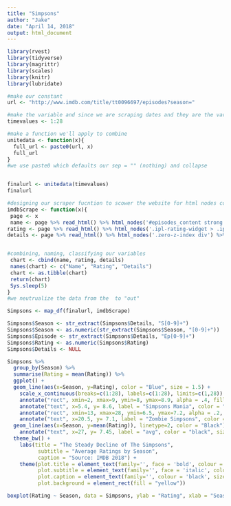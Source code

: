 ```yaml
---
title: "Simpsons"
author: "Jake"
date: "April 14, 2018"
output: html_document
---
```


```r
library(rvest)
library(tidyverse)
library(magrittr)
library(scales)
library(knitr)
library(lubridate)
```

```r
#make our constant
url <- "http://www.imdb.com/title/tt0096697/episodes?season="

#make the variable and since we are scraping dates and they are the variable factor in the url we are scraping
timevalues <- 1:28
```



```r

#make a function we'll apply to combine
unitedata <- function(x){
  full_url <- paste0(url, x)
  full_url
}
#we use paste0 which defaults our sep = "" (nothing) and collapse


finalurl <- unitedata(timevalues)
finalurl


```


```r
#designing our scraper fucntion to scower the website for html nodes containing datas we want with Selector Gadget
imdbScrape <- function(x){
 page <- x
 name <- page %>% read_html() %>% html_nodes('#episodes_content strong a') %>% html_text() %>% as.data.frame()
rating <- page %>% read_html() %>% html_nodes('.ipl-rating-widget > .ipl-rating-star .ipl-rating-star__rating') %>% html_text() %>% as.data.frame()
details <- page %>% read_html() %>% html_nodes('.zero-z-index div') %>% html_text() %>% as.data.frame()


#combining, naming, classifying our variables
 chart <- cbind(name, rating, details)
 names(chart) <- c("Name", "Rating", "Details")
 chart <- as.tibble(chart)
 return(chart)
 Sys.sleep(5)
}
#we neutrualize the data from the  to "out"

```

```r
Simpsons <- map_df(finalurl, imdbScrape)
```

```r
Simpsons$Season <- str_extract(Simpsons$Details, "S[0-9]+")
Simpsons$Season <- as.numeric(str_extract(Simpsons$Season, "[0-9]+"))
Simpsons$Episode <- str_extract(Simpsons$Details, "Ep[0-9]+")
Simpsons$Rating <- as.numeric(Simpsons$Rating)
Simpsons$Details <- NULL

```

```r
Simpsons %>%
  group_by(Season) %>%
  summarise(Rating = mean(Rating)) %>%
  ggplot() +
  geom_line(aes(x=Season, y=Rating), color = "Blue", size = 1.5) +
    scale_x_continuous(breaks=c(1:28), labels=c(1:28), limits=c(1,28)) +
    annotate("rect", xmin=2, xmax=9, ymin=8, ymax=8.9, alpha = .4, fill = "yellow") +
    annotate("text", x=5.4, y= 8.6, label = "Simpsons Mania", color = "black") +
    annotate("rect", xmin=13, xmax=28, ymin=6.5, ymax=7.2, alpha = .2, fill = "red") +
    annotate("text", x=20.5, y= 7.1, label = "Zombie Simpsons", color = "black") +
  geom_line(aes(x=Season, y=mean(Rating)), linetype=2, color = "Black") + 
    annotate("text", x=27, y= 7.45, label = "avg", color = "black", size = 3) +
  theme_bw() + 
    labs(title = "The Steady Decline of The Simpsons",
          subtitle = "Average Ratings by Season",
          caption = "Source: IMDB 2018") +
    theme(plot.title = element_text(family='', face = 'bold', colour = 'black', size = 20),
          plot.subtitle = element_text(family='', face = 'italic', colour = 'black', size = 10),
          plot.caption = element_text(family='', colour = 'black', size = 10),
          plot.background = element_rect(fill = "yellow"))
```

  
```r
boxplot(Rating ~ Season, data = Simpsons, ylab = "Rating", xlab = "Season")
```